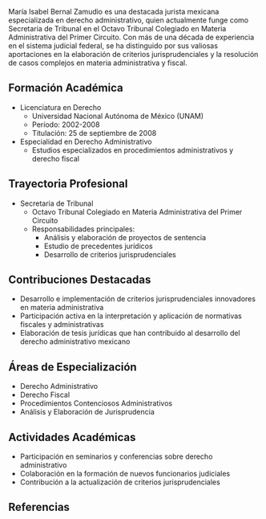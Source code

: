 María Isabel Bernal Zamudio es una destacada jurista mexicana especializada en derecho administrativo, quien actualmente funge como Secretaria de Tribunal en el Octavo Tribunal Colegiado en Materia Administrativa del Primer Circuito. Con más de una década de experiencia en el sistema judicial federal, se ha distinguido por sus valiosas aportaciones en la elaboración de criterios jurisprudenciales y la resolución de casos complejos en materia administrativa y fiscal.

## Formación Académica

- Licenciatura en Derecho
  - Universidad Nacional Autónoma de México (UNAM)
  - Período: 2002-2008
  - Titulación: 25 de septiembre de 2008
- Especialidad en Derecho Administrativo
  - Estudios especializados en procedimientos administrativos y derecho fiscal

## Trayectoria Profesional

- Secretaria de Tribunal
  - Octavo Tribunal Colegiado en Materia Administrativa del Primer Circuito
  - Responsabilidades principales:
    - Análisis y elaboración de proyectos de sentencia
    - Estudio de precedentes jurídicos
    - Desarrollo de criterios jurisprudenciales

## Contribuciones Destacadas

- Desarrollo e implementación de criterios jurisprudenciales innovadores en materia administrativa
- Participación activa en la interpretación y aplicación de normativas fiscales y administrativas
- Elaboración de tesis jurídicas que han contribuido al desarrollo del derecho administrativo mexicano

## Áreas de Especialización

- Derecho Administrativo
- Derecho Fiscal
- Procedimientos Contenciosos Administrativos
- Análisis y Elaboración de Jurisprudencia

## Actividades Académicas

- Participación en seminarios y conferencias sobre derecho administrativo
- Colaboración en la formación de nuevos funcionarios judiciales
- Contribución a la actualización de criterios jurisprudenciales

## Referencias

[^1]: [Consejo de la Judicatura Federal - Directorio](https://www.cjf.gob.mx/directorio.htm)
[^2]: [Registro Nacional de Profesionistas - SEP](https://www.cedulaprofesional.sep.gob.mx)
[^3]: [Tribunales Colegiados de Circuito](https://www.cjf.gob.mx/tribunalescolegiados.htm)
[^4]: [Semanario Judicial de la Federación](https://sjf2.scjn.gob.mx)
[^5]: [Sistema de Consulta de Tesis por Ordenamiento](https://sjf2.scjn.gob.mx/busqueda-principal-tesis)
